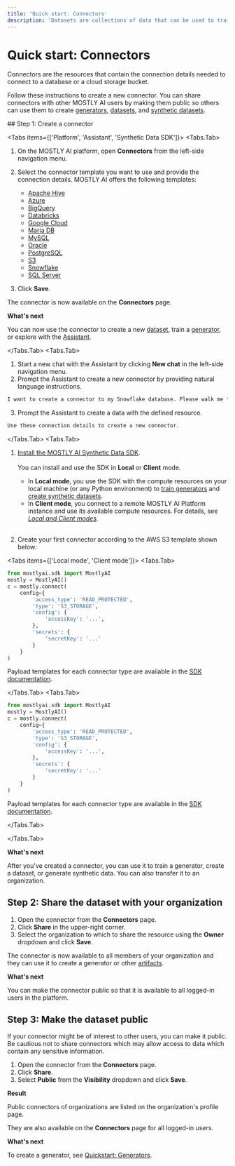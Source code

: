 ```yaml
---
title: 'Quick start: Connectors'
description: 'Datasets are collections of data that can be used to train generators and create synthetic data.'
---
```



# Quick start: Connectors

Connectors are the resources that contain the connection details needed to connect to a database or a cloud storage bucket.

Follow these instructions to create a new connector. You can share connectors with other MOSTLY AI users by making them public so others can use them to create [generators](/quick-start/model-creators), [datasets](/quick-start/dataset-quickstart), and [synthetic datasets](/quick-start/data-consumers).

<Steps>
## Step 1: Create a connector

<Tabs items={['Platform', 'Assistant', 'Synthetic Data SDK']}>
<Tabs.Tab>

1. On the MOSTLY AI platform, open **Connectors** from the left-side navigation menu.
2. Select the connector template you want to use and provide the connection details. MOSTLY AI offers the following templates:

   - [Apache Hive](../connectors/create/apache-hive)
   - [Azure](../connectors/create/azure)
   - [BigQuery](../connectors/create/bigquery)
   - [Databricks](../connectors/create/databricks)
   - [Google Cloud](../connectors/create/google-cloud)
   - [Maria DB](../connectors/create/mariadb)
   - [MySQL](../connectors/create/mysql)
   - [Oracle](../connectors/create/oracle)
   - [PostgreSQL](../connectors/create/postgresql)
   - [S3](../connectors/create/s3)
   - [Snowflake](../connectors/create/snowflake)
   - [SQL Server](../connectors/create/sql-server)

3. Click **Save**.

The connector is now available on the **Connectors** page.

**What's next**

You can now use the connector to create a new [dataset](/quick-start/dataset-quickstart), train a [generator](/quick-start/model-creators), or explore with the [Assistant](/assistant).

</Tabs.Tab>
<Tabs.Tab>

1. Start a new chat with the Assistant by clicking **New chat** in the left-side navigation menu.
2. Prompt the Assistant to create a new connector by providing natural language instructions.

```bash
I want to create a connector to my Snowflake database. Please walk me through the process step by step.
```

3. Prompt the Assistant to create a data with the defined resource.

```bash
Use these connection details to create a new connector.
```

</Tabs.Tab>
<Tabs.Tab>

1. [Install the MOSTLY AI Synthetic Data SDK](/python-sdk#installation).<br /><br />
   You can install and use the SDK in **Local** or **Client** mode.

   - In **Local mode**, you use the SDK with the compute resources on your local machine (or any Python environment) to [train generators](/generators/train) and [create synthetic datasets](/synthetic-datasets/generate).
   - In **Client mode**, you connect to a remote MOSTLY AI Platform instance and use its available compute resources.
     For details, see [_Local and Client modes_](/python-sdk#local-and-client-modes).<br /><br />

2. Create your first connector according to the AWS S3 template shown below:

<Tabs items={['Local mode', 'Client mode']}>
<Tabs.Tab>

```python copy filename="python"
from mostlyai.sdk import MostlyAI
mostly = MostlyAI()
c = mostly.connect(
    config={
        'access_type': 'READ_PROTECTED',
        'type': 'S3_STORAGE',
        'config': {
            'accessKey': '...',
        },
        'secrets': {
            'secretKey': '...'
        }
    }
)
```

<CustomCallout>Payload templates for each connector type are available in the [SDK documentation](https://mostly-ai.github.io/mostlyai/api_client/#mostlyai.sdk.client.api.MostlyAI.connect).</CustomCallout>

</Tabs.Tab>
<Tabs.Tab>

```python copy filename="python"
from mostlyai.sdk import MostlyAI
mostly = MostlyAI()
c = mostly.connect(
    config={
        'access_type': 'READ_PROTECTED',
        'type': 'S3_STORAGE',
        'config': {
            'accessKey': '...',
        },
        'secrets': {
            'secretKey': '...'
        }
    }
)
```

<CustomCallout>Payload templates for each connector type are available in the [SDK documentation](https://mostly-ai.github.io/mostlyai/api_client/#mostlyai.sdk.client.api.MostlyAI.connect).</CustomCallout>

</Tabs.Tab>
</Tabs>

</Tabs.Tab>
</Tabs>

**What's next**

After you've created a connector, you can use it to train a generator, create a dataset, or generate synthetic data. You can also transfer it to an organization.

## Step 2: Share the dataset with your organization

1. Open the connector from the **Connectors** page.
2. Click **Share** in the upper-right corner.
3. Select the organization to which to share the resource using the **Owner** dropdown and click **Save**.

The connector is now available to all members of your organization and they can use it to create a generator or other [artifacts](/assistant/artifacts).

**What's next**

You can make the connector public so that it is available to all logged-in users in the platform.

## Step 3: Make the dataset public

If your connector might be of interest to other users, you can make it public. Be cautious not to share connectors which may allow access to data which contain any sensitive information.

1. Open the connector from the **Connectors** page.
2. Click **Share**.
3. Select **Public** from the **Visibility** dropdown and click **Save**.

**Result**

Public connectors of organizations are listed on the organization's profile page.

They are also available on the **Connectors** page for all logged-in users.

**What's next**

To create a generator, see [Quickstart: Generators](model-creators).

</Steps>
